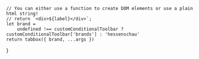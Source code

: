 

<Meta of={TeaserTabboxStories} />

    // You can either use a function to create DOM elements or use a plain html string!
    // return `<div>${label}</div>`;
    let brand =
        undefined !== customConditionalToolbar ? customConditionalToolbar['brands'] : 'hessenschau'
    return tabbox({ brand, ...args })
}

<Canvas withToolbar>
  <Story of={TeaserTabboxStories.Beispiel1} />
</Canvas>
